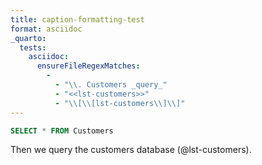 ```yaml
---
title: caption-formatting-test
format: asciidoc
_quarto:
  tests:
    asciidoc:
      ensureFileRegexMatches:
        - 
          - "\\. Customers _query_"
          - "<<lst-customers>>"
          - "\\[\\[lst-customers\\]\\]"
---
```


```{#lst-customers .sql lst-cap="Customers *query*"}
SELECT * FROM Customers
```

Then we query the customers database (@lst-customers).

